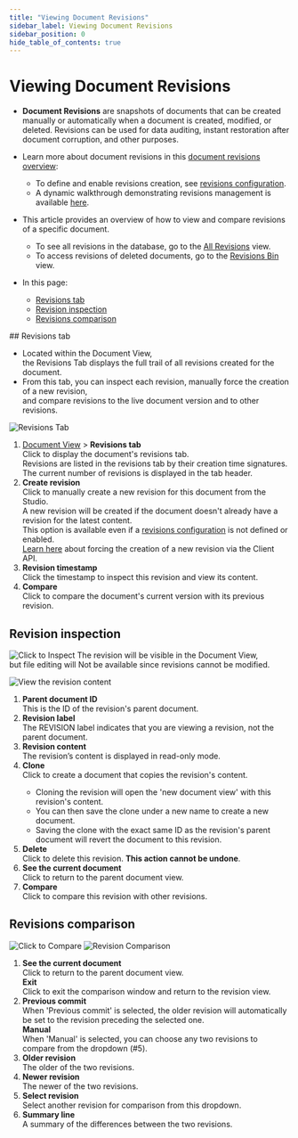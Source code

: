 ```yaml
---
title: "Viewing Document Revisions"
sidebar_label: Viewing Document Revisions
sidebar_position: 0
hide_table_of_contents: true
---
```



# Viewing Document Revisions
<Admonition type="note" title="Note">

* **Document Revisions** are snapshots of documents that can be created manually or automatically when a document is created, modified, or deleted.
  Revisions can be used for data auditing, instant restoration after document corruption, and other purposes.

* Learn more about document revisions in this [document revisions overview](../../../../document-extensions/revisions/overview.mdx):  
  * To define and enable revisions creation, see [revisions configuration](../../../../document-extensions/revisions/overview.mdx#revisions-configuration).  
  * A dynamic walkthrough demonstrating revisions management is available [here](../../../../document-extensions/revisions/overview.mdx#how-it-works).  

* This article provides an overview of how to view and compare revisions of a specific document.  
  * To see all revisions in the database, go to the [All Revisions](../../../../studio/database/document-extensions/revisions/all-revisions.mdx) view.  
  * To access revisions of deleted documents, go to the [Revisions Bin](../../../../studio/database/document-extensions/revisions/revisions-bin.mdx) view.    
* In this page:
  * [Revisions tab](../../../../studio/database/document-extensions/revisions/revisions-overview.mdx#revisions-tab)  
  * [Revision inspection](../../../../studio/database/document-extensions/revisions/revisions-overview.mdx#revision-inspection)  
  * [Revisions comparison](../../../../studio/database/document-extensions/revisions/revisions-overview.mdx#revisions-comparison)  

</Admonition>
## Revisions tab

* Located within the Document View,  
  the Revisions Tab displays the full trail of all revisions created for the document.
* From this tab, you can inspect each revision, manually force the creation of a new revision,  
  and compare revisions to the live document version and to other revisions.

![Revisions Tab](./assets/document-revisions.png)

1. [Document View](../../../../studio/database/documents/document-view.mdx) &gt; **Revisions tab**  
   Click to display the document's revisions tab.  
   Revisions are listed in the revisions tab by their creation time signatures.  
   The current number of revisions is displayed in the tab header.  
2. **Create revision**  
   Click to manually create a new revision for this document from the Studio.  
   A new revision will be created if the document doesn't already have a revision for the latest content.  
   This option is available even if a [revisions configuration](../../../../studio/database/settings/document-revisions.mdx#revisions-configuration) is not defined or enabled.  
   [Learn here](../../../../document-extensions/revisions/overview.mdx#force-revision-creation-via-the-client-api) about forcing the creation of a new revision via the Client API.  
3. **Revision timestamp**  
   Click the timestamp to inspect this revision and view its content.
4. **Compare**  
   Click to compare the document's current version with its previous revision.



## Revision inspection

![Click to Inspect](./assets/click-revision.png)
The revision will be visible in the Document View,  
but file editing will Not be available since revisions cannot be modified.

![View the revision content](./assets/revision-inspection.png)

1. **Parent document ID**  
   This is the ID of the revision's parent document.
2. **Revision label**  
   The REVISION label indicates that you are viewing a revision, not the parent document.
3. **Revision content**  
   The revision’s content is displayed in read-only mode.
4. **Clone**  
   Click to create a document that copies the revision's content.  
   <Admonition type="info" title="Info">
   * Cloning the revision will open the 'new document view' with this revision's content.  
   * You can then save the clone under a new name to create a new document.  
   * Saving the clone with the exact same ID as the revision's parent document will revert the document to this revision.  
   </Admonition>
5. **Delete**  
   Click to delete this revision. **This action cannot be undone**.
6. **See the current document**  
   Click to return to the parent document view.
7. **Compare**  
   Click to compare this revision with other revisions.




## Revisions comparison

![Click to Compare](./assets/click-to-compare.png)
![Revision Comparison](./assets/revision-comparison.png)

1. **See the current document**  
   Click to return to the parent document view.  
   **Exit**  
   Click to exit the comparison window and return to the revision view.  
2. **Previous commit**  
   When 'Previous commit' is selected, the older revision will automatically be set to the revision preceding the selected one.  
   **Manual**  
   When 'Manual' is selected, you can choose any two revisions to compare from the dropdown (#5).  
3. **Older revision**  
   The older of the two revisions. 
4. **Newer revision**  
   The newer of the two revisions.  
5. **Select revision**  
    Select another revision for comparison from this dropdown.  
6. **Summary line**   
   A summary of the differences between the two revisions.



